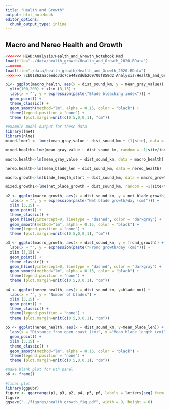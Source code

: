 ```yaml
---
title: "Health and Growth"
output: html_notebook
editor_options: 
  chunk_output_type: inline
---
```


## Macro and Nereo Health and Growth

```r
<<<<<<< HEAD:Analysis/Health_and_Growth_Notebook.Rmd
load(file="../data/health_growth/Health_and_Growth_2020.RData")
=======
load(file="./data/health_growth/Health_and_Growth_2020.RData")
>>>>>>> 7cb01862aaceedd3dc7ce4488d6b269700f859d2:Analysis/Health_and_Growth_Notebook.Rmd

p1<- ggplot(macro_health, aes(x = dist_sound_km, y = mean_gray_value)) +
  ylim(100,200) + xlim (3,15) +
  labs(x = "", y = expression(paste("Blade bleaching index"))) +
  geom_point() +
  theme_classic() +
  geom_smooth(method="lm", alpha = 0.15, color = "black") +
  theme(legend.position = "none") +
  theme (plot.margin=unit(c(0.5,0,0,1), "cm"))

#example model output for these data
library(lme4)
library(nlme)
mixed.lmer1 <- lmer(mean_gray_value ~ dist_sound_km + (1|site), data = macro_health)

mixed.health<-lme(mean_gray_value ~ dist_sound_km, random = ~1|site/ind_no, data = macro_health)

macro.health<-lm(mean_gray_value ~ dist_sound_km, data = macro_health)

nereo.health<-lm(mean_blade_len ~ dist_sound_km, data = nereo_health)

macro.growth<-lm(blade_length_start ~ dist_sound_km, data = macro_growth)

mixed.growth1<-lme(net_blade_growth ~ dist_sound_km, random = ~1|site/tag_no, data = filter(macro_growth, net_blade_growth != "NA"))

p2 <- ggplot(macro_growth, aes(x = dist_sound_km, y = net_blade_growth)) +
  labs(x = "", y = expression(paste("Net blade growth/day (cm)"))) +
  xlim (3,15) +
  geom_point() +
  theme_classic() +
  geom_hline(yintercept=0, linetype = "dashed", color = "darkgray") +
  geom_smooth(method="lm", alpha = 0.15, color = "black") +
  theme(legend.position = "none") +
  theme (plot.margin=unit(c(0.5,0,0,1), "cm"))

p3 <- ggplot(macro_growth, aes(x = dist_sound_km, y = frond_growth)) +
  labs(x = "", y = expression(paste("Frond growth/day (cm)"))) +
  xlim (3,15) +
  geom_point() +
  theme_classic() +
  geom_hline(yintercept=0, linetype = "dashed", color = "darkgray") +
  geom_smooth(method="lm", alpha = 0.15, color = "black") +
  theme(legend.position = "none") +
  theme (plot.margin=unit(c(0.5,0,0,1), "cm"))

p4 <- ggplot(nereo_health, aes(x = dist_sound_km, y=blade_no)) +
  labs(x = "", y = "Number of blades") +
  xlim (3,15) +
  geom_point() +
  theme_classic() +
  theme(legend.position = "none") +
  theme (plot.margin=unit(c(0.5,0,0,1), "cm"))

p5 <- ggplot(nereo_health, aes(x = dist_sound_km, y=mean_blade_len)) +
  labs(x = "Distance from open coast (km)", y ="Mean blade length (cm)") +
  geom_point() +
  xlim (3,15) +
  theme_classic() +
  geom_smooth(method="lm", alpha = 0.15, color = "black") +
  theme(legend.position = "none") +
  theme (plot.margin=unit(c(0.5,0,0,1), "cm"))

#make blank plot for 6th panel
p6 <- frame()

#final plot
library(ggpubr)
figure <- ggarrange(p1, p3, p2, p4, p5, p6, labels = letters[seq( from = 1, to = 6 )],ncol = 3, nrow = 2)
figure
ggsave("../figures/health_growth_fig.pdf", width = 9, height = 6)



```
